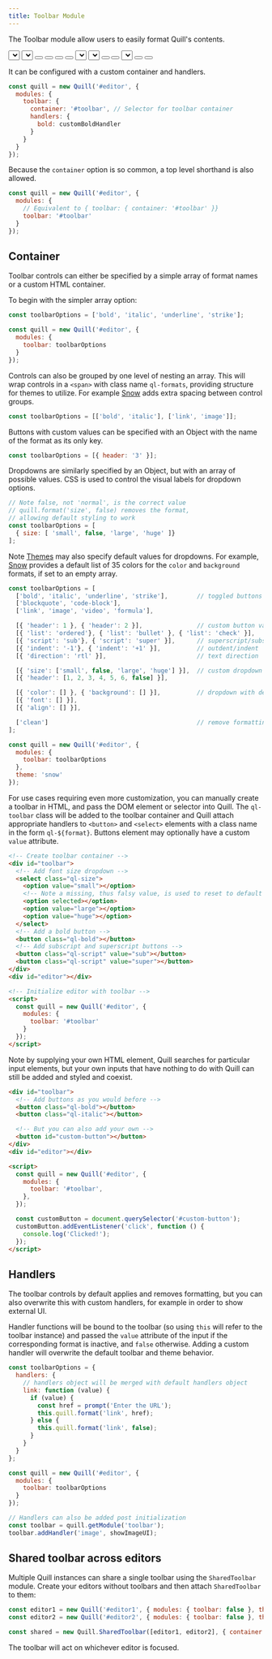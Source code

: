 ```yaml
---
title: Toolbar Module
---
```


The Toolbar module allow users to easily format Quill's contents.

<div className="quill-wrapper">
  <div id="toolbar-toolbar" className="toolbar">
    <span className="ql-formats">
      <select className="ql-font">
        <option selected></option>
        <option value="serif"></option>
        <option value="monospace"></option>
      </select>
      <select className="ql-size">
        <option value="small"></option>
        <option selected></option>
        <option value="large"></option>
        <option value="huge"></option>
      </select>
    </span>
    <span className="ql-formats">
      <button className="ql-bold"></button>
      <button className="ql-italic"></button>
      <button className="ql-underline"></button>
      <button className="ql-strike"></button>
    </span>
    <span className="ql-formats">
      <select className="ql-color"></select>
      <select className="ql-background"></select>
    </span>
    <span className="ql-formats">
      <button className="ql-list" value="ordered"></button>
      <button className="ql-list" value="bullet"></button>
      <select className="ql-align">
        <option selected></option>
        <option value="center"></option>
        <option value="right"></option>
        <option value="justify"></option>
      </select>
    </span>
    <span className="ql-formats">
      <button className="ql-link"></button>
      <button className="ql-image"></button>
    </span>
  </div>
  <Editor
    style={{ display: 'none' }}
    config={{
      modules: {
        toolbar: { container: '#toolbar-toolbar' },
      },
      theme: 'snow',
    }}
  />
</div>

It can be configured with a custom container and handlers.

```javascript
const quill = new Quill('#editor', {
  modules: {
    toolbar: {
      container: '#toolbar', // Selector for toolbar container
      handlers: {
        bold: customBoldHandler
      }
    }
  }
});
```

Because the `container` option is so common, a top level shorthand is also allowed.

```javascript
const quill = new Quill('#editor', {
  modules: {
    // Equivalent to { toolbar: { container: '#toolbar' }}
    toolbar: '#toolbar'
  }
});
```

## Container

Toolbar controls can either be specified by a simple array of format names or a custom HTML container.

To begin with the simpler array option:

```javascript
const toolbarOptions = ['bold', 'italic', 'underline', 'strike'];

const quill = new Quill('#editor', {
  modules: {
    toolbar: toolbarOptions
  }
});
```

Controls can also be grouped by one level of nesting an array. This will wrap controls in a `<span>` with class name `ql-formats`, providing structure for themes to utilize. For example [Snow](/docs/themes/#snow/) adds extra spacing between control groups.

```javascript
const toolbarOptions = [['bold', 'italic'], ['link', 'image']];
```

Buttons with custom values can be specified with an Object with the name of the format as its only key.

```javascript
const toolbarOptions = [{ header: '3' }];
```

Dropdowns are similarly specified by an Object, but with an array of possible values. CSS is used to control the visual labels for dropdown options.

```javascript
// Note false, not 'normal', is the correct value
// quill.format('size', false) removes the format,
// allowing default styling to work
const toolbarOptions = [
  { size: [ 'small', false, 'large', 'huge' ]}
];
```

Note [Themes](/docs/themes/) may also specify default values for dropdowns. For example, [Snow](/docs/themes/#snow/) provides a default list of 35 colors for the `color` and `background` formats, if set to an empty array.

```javascript
const toolbarOptions = [
  ['bold', 'italic', 'underline', 'strike'],        // toggled buttons
  ['blockquote', 'code-block'],
  ['link', 'image', 'video', 'formula'],

  [{ 'header': 1 }, { 'header': 2 }],               // custom button values
  [{ 'list': 'ordered'}, { 'list': 'bullet' }, { 'list': 'check' }],
  [{ 'script': 'sub'}, { 'script': 'super' }],      // superscript/subscript
  [{ 'indent': '-1'}, { 'indent': '+1' }],          // outdent/indent
  [{ 'direction': 'rtl' }],                         // text direction

  [{ 'size': ['small', false, 'large', 'huge'] }],  // custom dropdown
  [{ 'header': [1, 2, 3, 4, 5, 6, false] }],

  [{ 'color': [] }, { 'background': [] }],          // dropdown with defaults from theme
  [{ 'font': [] }],
  [{ 'align': [] }],

  ['clean']                                         // remove formatting button
];

const quill = new Quill('#editor', {
  modules: {
    toolbar: toolbarOptions
  },
  theme: 'snow'
});
```

For use cases requiring even more customization, you can manually create a toolbar in HTML, and pass the DOM element or selector into Quill. The `ql-toolbar` class will be added to the toolbar container and Quill attach appropriate handlers to `<button>` and `<select>` elements with a class name in the form `ql-${format}`. Buttons element may optionally have a custom `value` attribute.

```html
<!-- Create toolbar container -->
<div id="toolbar">
  <!-- Add font size dropdown -->
  <select class="ql-size">
    <option value="small"></option>
    <!-- Note a missing, thus falsy value, is used to reset to default -->
    <option selected></option>
    <option value="large"></option>
    <option value="huge"></option>
  </select>
  <!-- Add a bold button -->
  <button class="ql-bold"></button>
  <!-- Add subscript and superscript buttons -->
  <button class="ql-script" value="sub"></button>
  <button class="ql-script" value="super"></button>
</div>
<div id="editor"></div>

<!-- Initialize editor with toolbar -->
<script>
  const quill = new Quill('#editor', {
    modules: {
      toolbar: '#toolbar'
    }
  });
</script>
```

Note by supplying your own HTML element, Quill searches for particular input elements, but your own inputs that have nothing to do with Quill can still be added and styled and coexist.

```html
<div id="toolbar">
  <!-- Add buttons as you would before -->
  <button class="ql-bold"></button>
  <button class="ql-italic"></button>

  <!-- But you can also add your own -->
  <button id="custom-button"></button>
</div>
<div id="editor"></div>

<script>
  const quill = new Quill('#editor', {
    modules: {
      toolbar: '#toolbar',
    },
  });

  const customButton = document.querySelector('#custom-button');
  customButton.addEventListener('click', function () {
    console.log('Clicked!');
  });
</script>
```

## Handlers

The toolbar controls by default applies and removes formatting, but you can also overwrite this with custom handlers, for example in order to show external UI.

Handler functions will be bound to the toolbar (so using `this` will refer to the toolbar instance) and passed the `value` attribute of the input if the corresponding format is inactive, and `false` otherwise. Adding a custom handler will overwrite the default toolbar and theme behavior.

```javascript
const toolbarOptions = {
  handlers: {
    // handlers object will be merged with default handlers object
    link: function (value) {
      if (value) {
        const href = prompt('Enter the URL');
        this.quill.format('link', href);
      } else {
        this.quill.format('link', false);
      }
    }
  }
};

const quill = new Quill('#editor', {
  modules: {
    toolbar: toolbarOptions
  }
});

// Handlers can also be added post initialization
const toolbar = quill.getModule('toolbar');
toolbar.addHandler('image', showImageUI);
```

## Shared toolbar across editors

Multiple Quill instances can share a single toolbar using the `SharedToolbar` module. Create your editors without toolbars and then attach `SharedToolbar` to them:

```javascript
const editor1 = new Quill('#editor1', { modules: { toolbar: false }, theme: 'snow' });
const editor2 = new Quill('#editor2', { modules: { toolbar: false }, theme: 'snow' });

const shared = new Quill.SharedToolbar([editor1, editor2], { container: '#toolbar' });
```

The toolbar will act on whichever editor is focused.

